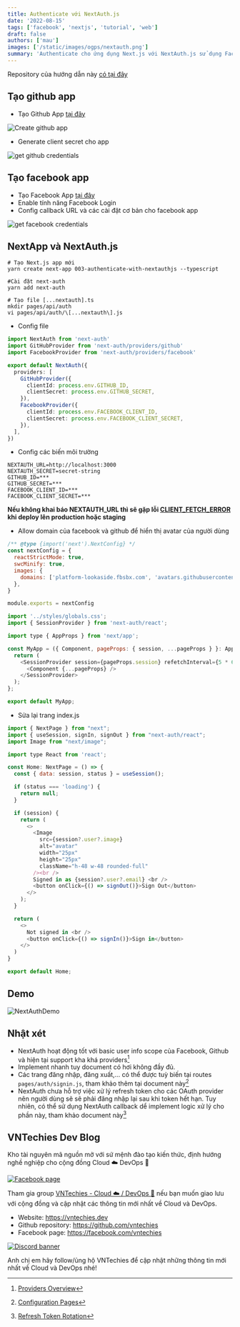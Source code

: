 ```yaml
---
title: Authenticate với NextAuth.js
date: '2022-08-15'
tags: ['facebook', 'nextjs', 'tutorial', 'web']
draft: false
authors: ['mau']
images: ['/static/images/ogps/nextauth.png']
summary: 'Authenticate cho ứng dụng Next.js với NextAuth.js sử dụng Facebook & Github làm OAuth provider'
---
```


<TOCInline toc={props.toc} asDisclosure />

Repository của hướng dẫn này [có tại đây](https://github.com/vntechies/003-authenticate-with-nextauthjs)

## Tạo github app

- Tạo Github App [tại đây](https://github.com/settings/apps)

![Create github app](/static/images/assets/github-create.png)

- Generate client secret cho app

![get github credentials](/static/images/assets/github-app.png)

## Tạo facebook app

- Tạo Facebook App [tại đây](https://developers.facebook.com/apps/create/)
- Enable tính năng Facebook Login
- Config callback URL và các cài đặt cơ bản cho facebook app

![get facebook credentials](/static/images/assets/facebook-app.png)

## NextApp và NextAuth.js

```shell:shell
# Tạo Next.js app mới
yarn create next-app 003-authenticate-with-nextauthjs --typescript

#Cài đặt next-auth
yarn add next-auth

# Tạo file [...nextauth].ts
mkdir pages/api/auth
vi pages/api/auth/\[...nextauth\].js
```

- Config file

```js:[...nextauth].ts
import NextAuth from 'next-auth'
import GitHubProvider from 'next-auth/providers/github'
import FacebookProvider from 'next-auth/providers/facebook'

export default NextAuth({
  providers: [
    GitHubProvider({
      clientId: process.env.GITHUB_ID,
      clientSecret: process.env.GITHUB_SECRET,
    }),
    FacebookProvider({
      clientId: process.env.FACEBOOK_CLIENT_ID,
      clientSecret: process.env.FACEBOOK_CLIENT_SECRET,
    }),
  ],
})
```

- Config các biến môi trường

```env:.env.local
NEXTAUTH_URL=http://localhost:3000
NEXTAUTH_SECRET=secret-string
GITHUB_ID=***
GITHUB_SECRET=***
FACEBOOK_CLIENT_ID=***
FACEBOOK_CLIENT_SECRET=***
```

**Nếu không khai báo NEXTAUTH_URL thì sẽ gặp lỗi [CLIENT_FETCH_ERROR](https://next-auth.js.org/errors#client_fetch_error) khi deploy lên production hoặc staging**

- Allow domain của facebook và github để hiển thị avatar của người dùng

```js:next.config.js
/** @type {import('next').NextConfig} */
const nextConfig = {
  reactStrictMode: true,
  swcMinify: true,
  images: {
    domains: ['platform-lookaside.fbsbx.com', 'avatars.githubusercontent.com'],
  },
}

module.exports = nextConfig
```

```js:pages/_app.js
import '../styles/globals.css';
import { SessionProvider } from 'next-auth/react';

import type { AppProps } from 'next/app';

const MyApp = ({ Component, pageProps: { session, ...pageProps } }: AppProps) => {
  return (
    <SessionProvider session={pageProps.session} refetchInterval={5 * 60}>
      <Component {...pageProps} />
    </SessionProvider>
  );
};

export default MyApp;
```

- Sửa lại trang index.js

```js:pages/index.js
import { NextPage } from "next";
import { useSession, signIn, signOut } from "next-auth/react";
import Image from "next/image";

import type React from 'react';

const Home: NextPage = () => {
  const { data: session, status } = useSession();

  if (status === 'loading') {
    return null;
  }

  if (session) {
    return (
      <>
        <Image
          src={session?.user?.image}
          alt="avatar"
          width="25px"
          height="25px"
          className="h-48 w-48 rounded-full"
        /><br />
        Signed in as {session?.user?.email} <br />
        <button onClick={() => signOut()}>Sign Out</button>
      </>
    );
  }

  return (
    <>
      Not signed in <br />
      <button onClick={() => signIn()}>Sign in</button>
    </>
  )
}

export default Home;
```

## Demo

![NextAuthDemo](/static/images/assets/next-auth-demo.png)

## Nhật xét

- NextAuth hoạt động tốt với basic user info scope của Facebook, Github và hiện tại support kha khá providers[^1]
- Implement nhanh tuy document có hơi không đầy đủ.
- Các trang đăng nhập, đăng xuất,... có thể được tuỳ biến tại routes `pages/auth/signin.js`, tham khảo thêm tại document này[^2]
- NextAuth chưa hỗ trợ việc xử lý refresh token cho các OAuth provider nên người dùng sẽ sẽ phải đăng nhập lại sau khi token hết hạn.
  Tuy nhiên, có thể sử dụng NextAuth callback dể implement logic xử lý cho phần này, tham khảo document này[^3]

[^1]: [Providers Overview](https://next-auth.js.org/providers/)
[^2]: [Configuration Pages](https://next-auth.js.org/configuration/pages)
[^3]: [Refresh Token Rotation](https://next-auth.js.org/tutorials/refresh-token-rotation)

## VNTechies Dev Blog

Kho tài nguyên mã nguồn mở với sứ mệnh đào tạo kiến thức, định hướng nghề nghiệp cho cộng đồng Cloud ☁️ DevOps 🚀

[![Facebook page](https://i.imgur.com/YxfhUTS.png)](https://www.facebook.com/vntechies)

Tham gia group [VNTechies - Cloud ☁️ / DevOps 🚀](https://www.facebook.com/groups/acevntechies) nếu bạn muốn giao lưu với cộng đồng và cập nhật các thông tin mới nhất về Cloud và DevOps.

- Website: https://vntechies.dev
- Github repository: https://github.com/vntechies
- Facebook page: https://facebook.com/vntechies

[![Discord banner](https://images.viblo.asia/c8c4a473-c08d-45a3-be57-821781c1c256.png)](https://discord.com/invite/k2uDgd7NZ4)

Anh chị em hãy follow/ủng hộ VNTechies để cập nhật những thông tin mới nhất về Cloud và DevOps nhé!
